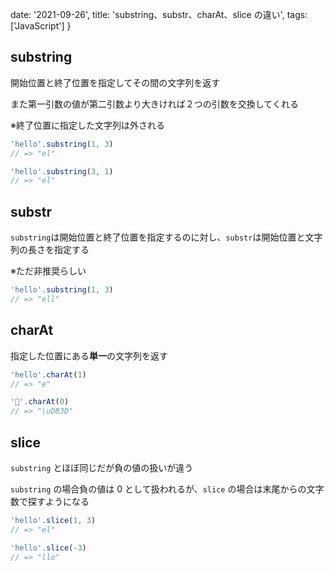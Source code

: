   date: '2021-09-26',
  title: 'substring、substr、charAt、slice の違い',
  tags: ['JavaScript']
}

## substring

開始位置と終了位置を指定してその間の文字列を返す

また第一引数の値が第二引数より大きければ２つの引数を交換してくれる

※終了位置に指定した文字列は外される

```ts
'hello'.substring(1, 3)
// => "el"

'hello'.substring(3, 1)
// => "el"
```

[](https://developer.mozilla.org/ja/docs/Web/JavaScript/Reference/Global_Objects/String/substring)

## substr

`substring`は開始位置と終了位置を指定するのに対し、`substr`は開始位置と文字列の長さを指定する

※ただ非推奨らしい

```ts
'hello'.substring(1, 3)
// => "ell"
```

[](https://developer.mozilla.org/ja/docs/Web/JavaScript/Reference/Global_Objects/String/substr)

## charAt

指定した位置にある**単一**の文字列を返す

```ts
'hello'.charAt(1)
// => "e"

'🐤'.charAt(0)
// => "\uD83D"
```

[](https://developer.mozilla.org/ja/docs/Web/JavaScript/Reference/Global_Objects/String/charAt)

## slice

`substring` とほぼ同じだが負の値の扱いが違う

`substring` の場合負の値は 0 として扱われるが、`slice` の場合は末尾からの文字数で探すようになる

```ts
'hello'.slice(1, 3)
// => "el"

'hello'.slice(-3)
// => "llo"
```

[](https://developer.mozilla.org/ja/docs/Web/JavaScript/Reference/Global_Objects/String/slice)
